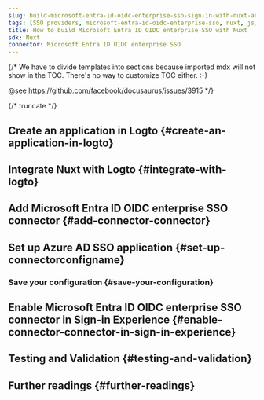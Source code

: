 ```yaml
---
slug: build-microsoft-entra-id-oidc-enterprise-sso-sign-in-with-nuxt-and-logto
tags: [SSO providers, microsoft-entra-id-oidc-enterprise-sso, nuxt, js, SAML authentication, enterprise login, SSO login]
title: How to build Microsoft Entra ID OIDC enterprise SSO with Nuxt
sdk: Nuxt
connector: Microsoft Entra ID OIDC enterprise SSO
---
```


{/*
  We have to divide templates into sections because imported mdx will not show in the TOC.
  There's no way to customize TOC either. :-)

  @see https://github.com/facebook/docusaurus/issues/3915
*/}




{/* truncate */}

<Intro connector={connector} sdk="Nuxt" link="https://nuxt.com" />

## Create an application in Logto \{#create-an-application-in-logto}

<CreateApplication type="Traditional web" framework="Nuxt" />

## Integrate Nuxt with Logto \{#integrate-with-logto}

<FrameworkGuide />

## Add Microsoft Entra ID OIDC enterprise SSO connector \{#add-connector-connector}

<AddSsoConnector framework="Nuxt" />

## Set up Azure AD SSO application \{#set-up-connectorconfigname}

<ConnectorGuide />

### Save your configuration \{#save-your-configuration}

<SaveYourConfiguration connector={connector} />

## Enable Microsoft Entra ID OIDC enterprise SSO connector in Sign-in Experience \{#enable-connector-connector-in-sign-in-experience}

<EnableSsoConnector />

## Testing and Validation \{#testing-and-validation}

<TestingAndValidation connector={connector} sdk="Nuxt" />

## Further readings \{#further-readings}

<FurtherReadings />
